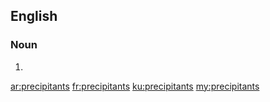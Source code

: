 ==English==

===Noun===
{{head|en|plural}}

# {{plural of|precipitant|lang=en}}

[[ar:precipitants]]
[[fr:precipitants]]
[[ku:precipitants]]
[[my:precipitants]]